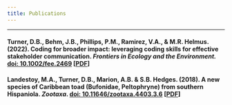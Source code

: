 ```yaml
---
title: Publications
---
```


***********************************************************************************  

#### **Turner, D.B.**, Behm, J.B., Phillips, P.M., Ramirez, V.A., & M.R. Helmus. (2022). Coding for broader impact: leveraging coding skills for effective stakeholder communication. _Frontiers in Ecology and the Environment._ [doi: 10.1002/fee.2469](http://doi.org/10.1002/fee.2469) [[PDF](https://dbturner.github.io/papers/turneretal2022.pdf)]

#### Landestoy, M.A., **Turner, D.B.**, Marion, A.B. & S.B. Hedges. (2018). A new species of Caribbean toad (Bufonidae, Peltophryne) from southern Hispaniola. _Zootaxa_. [doi: 10.11646/zootaxa.4403.3.6](http://doi.org/10.11646/zootaxa.4403.3.6) [[PDF](https://dbturner.github.io/papers/landestoyetal2018.pdf)]
